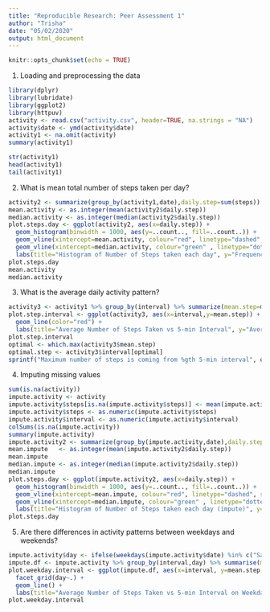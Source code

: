 ```yaml
---
title: "Reproducible Research: Peer Assessment 1"
author: "Trisha"
date: "05/02/2020"
output: html_document
---
```

```r
knitr::opts_chunk$set(echo = TRUE)
```
1. Loading and preprocessing the data
```r
library(dplyr)
library(lubridate)
library(ggplot2)
library(httpuv)
activity <- read.csv("activity.csv", header=TRUE, na.strings = "NA")
activity$date <- ymd(activity$date)
activity1 <- na.omit(activity)
summary(activity1)
```
```r
str(activity1)
head(activity1)
tail(activity1)
```
2. What is mean total number of steps taken per day?
```r
activity2 <- summarize(group_by(activity1,date),daily.step=sum(steps))
mean.activity <- as.integer(mean(activity2$daily.step))
median.activity <- as.integer(median(activity2$daily.step))
plot.steps.day <- ggplot(activity2, aes(x=daily.step)) + 
  geom_histogram(binwidth = 1000, aes(y=..count.., fill=..count..)) + 
  geom_vline(xintercept=mean.activity, colour="red", linetype="dashed", size=1) +
  geom_vline(xintercept=median.activity, colour="green" , linetype="dotted", size=1) +
  labs(title="Histogram of Number of Steps taken each day", y="Frequency", x="Daily Steps") 
plot.steps.day
mean.activity
median.activity
```
3. What is the average daily activity pattern?
```r
activity3 <- activity1 %>% group_by(interval) %>% summarize(mean.step=mean(steps))
plot.step.interval <- ggplot(activity3, aes(x=interval,y=mean.step)) + 
  geom_line(color="red") + 
  labs(title="Average Number of Steps Taken vs 5-min Interval", y="Average Number of Steps", x="5-min Interval Times Series")
plot.step.interval
optimal <- which.max(activity3$mean.step)
optimal.step <- activity3$interval[optimal]
sprintf("Maximum number of steps is coming from %gth 5-min interval", optimal.step)
```
4.  Imputing missing values
```r
sum(is.na(activity))
impute.activity <- activity
impute.activity$steps[is.na(impute.activity$steps)] <- mean(impute.activity$steps,na.rm=TRUE)
impute.activity$steps <- as.numeric(impute.activity$steps)
impute.activity$interval <- as.numeric(impute.activity$interval)
colSums(is.na(impute.activity))
summary(impute.activity)
impute.activity2 <- summarize(group_by(impute.activity,date),daily.step=sum(steps))
mean.impute   <- as.integer(mean(impute.activity2$daily.step))
mean.impute
median.impute <- as.integer(median(impute.activity2$daily.step))
median.impute
plot.steps.day <- ggplot(impute.activity2, aes(x=daily.step)) + 
  geom_histogram(binwidth = 1000, aes(y=..count.., fill=..count..)) + 
  geom_vline(xintercept=mean.impute, colour="red", linetype="dashed", size=1) +
  geom_vline(xintercept=median.impute, colour="green" , linetype="dotted", size=1) +
  labs(title="Histogram of Number of Steps taken each day (impute)", y="Frequency", x="Daily Steps")
plot.steps.day
```

5. Are there differences in activity patterns between weekdays and weekends?

```r
impute.activity$day <- ifelse(weekdays(impute.activity$date) %in% c("Saturday","Sunday"), "weekday", "weekend")
impute.df <- impute.activity %>% group_by(interval,day) %>% summarise(mean.step=mean(steps))
plot.weekday.interval <- ggplot(impute.df, aes(x=interval, y=mean.step, color=day)) + 
  facet_grid(day~.) +
  geom_line() + 
  labs(title="Average Number of Steps Taken vs 5-min Interval on Weekday/Weekend", y="Average Number of Steps", x="5-min Interval Times Series")
plot.weekday.interval
```


